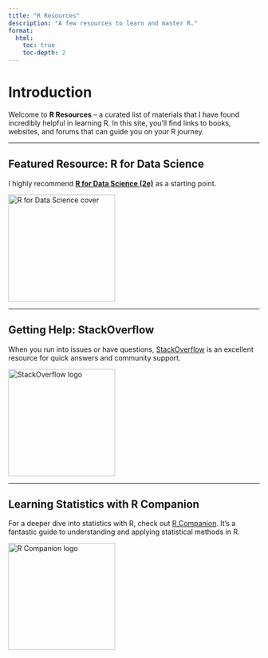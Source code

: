 ```yaml
---
title: "R Resources"
description: "A few resources to learn and master R."
format: 
  html:
    toc: true
    toc-depth: 2
---
```


# Introduction

Welcome to **R Resources** – a curated list of materials that I have found incredibly helpful in learning R. In this site, you'll find links to books, websites, and forums that can guide you on your R journey.

------------------------------------------------------------------------

## Featured Resource: R for Data Science

I highly recommend [**R for Data Science (2e)**](https://r4ds.hadley.nz/) as a starting point.

[![](/images/r4datascience.png){width="214" alt="R for Data Science cover"}](https://r4ds.hadley.nz/)

------------------------------------------------------------------------

## Getting Help: StackOverflow

When you run into issues or have questions, [StackOverflow](https://stackoverflow.com/) is an excellent resource for quick answers and community support.

[![](/images/stackoverflow.png){width="214" alt="StackOverflow logo"}](https://stackoverflow.com/)

------------------------------------------------------------------------

## Learning Statistics with R Companion

For a deeper dive into statistics with R, check out [R Companion](https://rcompanion.org/handbook/). It’s a fantastic guide to understanding and applying statistical methods in R.

[![](/images/rcompanion.png){width="214" alt="R Companion logo"}](https://rcompanion.org/handbook/)
